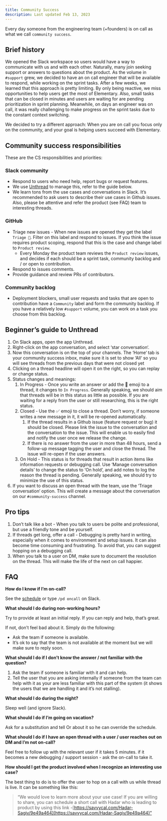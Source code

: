 ```yaml
---
title: Community Success
description: Last updated Feb 13, 2023
---
```


Every day someone from the engineering team (+founders) is on call as what we call `community success`.

## Brief history

We opened the Slack workspace so users would have a way to communicate with us and with each other. Naturally, many join seeking support or answers to questions about the product. As the volume in `#support` grew, we decided to have an on call engineer that will be available to respond, while working on the sprint tasks.
After a few weeks, we learned that this approach is pretty limiting. By only being reactive, we miss opportunities to help users get the most of Elementary. Also, small tasks that can be closed in minutes and users are waiting for are pending prioritization in sprint planning. Meanwhile, on days an engineer was on call, it was really challenging to make progress on the sprint tasks due to the constant context switching.

We decided to try a different approach: When you are on call you focus only on the community, and your goal is helping users succeed with Elementary.


## Community success responsibilities

These are the CS responsibilities and priorities:  

### Slack community
  - Respond to users who need help, report bugs or request features.
  - We use [Unthread](https://unthread.io/) to manage this, refer to the guide below.
  - We learn tons from the use cases and conversations in Slack. It’s recommended to ask users to describe their use cases in Github issues. Also, please be attentive and refer the product (see FAQ) team to interesting threads.

### GitHub
  - Triage new issues - When new issues are opened they get the label `Triage 👀`. Filter on this label and respond to issues. If you think the issue requires product scoping, respond that this is the case and change label to `Product review`.
    - Every Monday the product team reviews the `Product review` issues, and decides if each should be a sprint task, community backlog and / or open to contribution.
  - Respond to issues comments.
  - Provide guidance and review PRs of contributors.
     
### Community backlog
  - Deployment blockers, small user requests and tasks that are open to contribution have a `Community` label and form the community backlog. If you have a relatively low `#support` volume, you can work on a task you choose from this backlog.


## Beginner’s guide to Unthread

1. On Slack apps, open the app Unthread.
2. Right-click on the app conversation, and select ‘star conversation‘.
3. Now this conversation is on the top of your channels. The ‘Home‘ tab is your community success inbox, make sure it is set to show ‘All‘ so you will see threads from the previous days that were not closed yet
4. Clicking on a thread headline will open it on the right, so you can replay or change status.
5. Status changes and meanings:
    1. In Progress - Once you write an answer or add the 👀 emoji to a thread, it changes to `In Progress`. Generally speaking, we should aim that threads will be in this status as little as possible. If you are waiting for a reply from the user or still researching, this is the right status.
    2. Closed - Use the ✅ emoji to close a thread. Don’t worry, if someone writes a new message in it, it will be re-opened automatically.
        1. If the thread results in a Github issue (feature request or bug) it should be closed. Please link the issue to the conversation and the conversation to the issue. This will enable us to easily find and notify the user once we release the change.
        2. If there is no answer from the user in more than 48 hours, send a follow-up message tagging the user and close the thread. The issue will re-open if the user answers.
    3. On Hold - This status is for threads that result in action items like information requests or debugging call. Use ‘Manage conversation details’ to change the status to ‘On hold’, and add notes to log the reason the thread is pending. Generally speaking, we should try to minimize the use of this status.
6. If you want to discuss an open thread with the team, use the ‘Triage conversation‘ option. This will create a message about the conversation on our `#community-success` channel. 


## Pro tips

1. Don’t talk like a bot - When you talk to users be polite and professional, but use a friendly tone and be yourself.
2. If threads get long, offer a call - Debugging is pretty hard in writing, especially when it comes to environment and setup issues. It can also become time consuming and frustrating. To avoid that, you can suggest hopping on a debugging call.
3. When you talk to a user on DM, make sure to document the resolution on the thread. This will make the life of the next on call happier.


## FAQ

**How do I know if I’m on-call?**

See the [schedule](https://elementary-data.pagerduty.com/schedules#PZFSKWF) or type `/pd oncall` on Slack.

**What should I do during non-working hours?**

Try to provide at least an initial reply. If you can reply and help, that’s great. 

If not, don’t feel bad about it. Simply do the following: 
  - Ask the team if someone is available.
  - It’s ok to say that the team is not available at the moment but we will make sure to reply soon.

**What should I do if I don’t know the answer / not familiar with the question?**

1. Ask the team if someone is familiar with it and can help.
2. Tell the user that you are asking internally if someone from the team can help with it as your are less familiar with this part of the system (it shows the users that we are handling it and it’s not stalling).

**What should I do during the night?**

Sleep well (and ignore Slack).

**What should I do if I’m going on vacation?**

Ask for a substitution and tell Or about it so he can override the schedule.

**What should I do if I have an open thread with a user / user reaches out on DM and I’m not on-call?**

Feel free to follow up with the relevant user if it takes 5 minutes. if it becomes a new debugging / support session - ask the on-call to take it.

**How should I get the product involved when I recognize an interesting use case?**

The best thing to do is to offer the user to hop on a call with us while thread is live. It can be something like this:

> “We would love to learn more about your use case! If you are willing to share, you can schedule a short call with Hadar who is leading to product by using this link -[https://savvycal.com/Hadar-Sagiv/9e49a464](https://savvycal.com/Hadar-Sagiv/9e49a464)”
>
